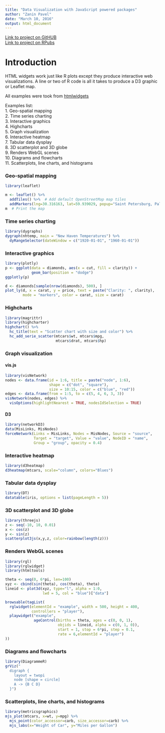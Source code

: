 ```yaml
---
title: "Data Visualization with JavaScript powered packages"
author: "Zanin Pavel"
date: "March 10, 2016"
output: html_document
---
```

[Link to project on GitHUB](https://github.com/Filareth2015/Solutions-collection)     
[Link to project on RPubs](http://rpubs.com/Zanin_Pavel/159959)

# Introduction


HTML widgets work just like R plots except they produce interactive web visualizations. A line or two of R code is all it takes to produce a D3 graphic or Leaflet map.   

All examples were took from [htmlwidgets](http://www.htmlwidgets.org/showcase_leaflet.html) 

Examples list:     
1. Geo-spatial mapping    
2. Time series charting   
3. Interactive graphics    
4. Highcharts   
5. Graph visualization   
6. Interactive heatmap    
7. Tabular data dysplay    
8. 3D scatterplot and 3D globe    
9. Renders WebGL scenes    
10. Diagrams and flowcharts    
11. Scatterplots, line charts, and histograms    

### Geo-spatial mapping

```r
library(leaflet)

m <- leaflet() %>%
  addTiles() %>%  # Add default OpenStreetMap map tiles
  addMarkers(lng=30.316163, lat=59.939029, popup="Saint Petersburg, Palace square")
m  # Print the map
```



### Time series charting

```r
library(dygraphs)
dygraph(nhtemp, main = "New Haven Temperatures") %>% 
  dyRangeSelector(dateWindow = c("1920-01-01", "1960-01-01"))
```


### Interactive graphics

```r
library(plotly)
p <- ggplot(data = diamonds, aes(x = cut, fill = clarity)) +
            geom_bar(position = "dodge")
ggplotly(p)
```

```r
d <- diamonds[sample(nrow(diamonds), 500), ]
plot_ly(d, x = carat, y = price, text = paste("Clarity: ", clarity),
        mode = "markers", color = carat, size = carat)
```


### Highcharts

```r
library(magrittr)
library(highcharter)
highchart() %>% 
  hc_title(text = "Scatter chart with size and color") %>% 
  hc_add_serie_scatter(mtcars$wt, mtcars$mpg,
                       mtcars$drat, mtcars$hp)
```

### Graph visualization

#### vis.js

```r
library(visNetwork)
nodes <- data.frame(id = 1:6, title = paste("node", 1:6), 
                    shape = c("dot", "square"),
                    size = 10:15, color = c("blue", "red"))
edges <- data.frame(from = 1:5, to = c(5, 4, 6, 3, 3))
visNetwork(nodes, edges) %>%
  visOptions(highlightNearest = TRUE, nodesIdSelection = TRUE)
```

#### D3

```r
library(networkD3)
data(MisLinks, MisNodes)
forceNetwork(Links = MisLinks, Nodes = MisNodes, Source = "source",
             Target = "target", Value = "value", NodeID = "name",
             Group = "group", opacity = 0.4)
```

### Interactive heatmap

```r
library(d3heatmap)
d3heatmap(mtcars, scale="column", colors="Blues")
```

### Tabular data dysplay

```r
library(DT)
datatable(iris, options = list(pageLength = 5))
```

### 3D scatterplot and 3D globe

```r
library(threejs)
z <- seq(-10, 10, 0.01)
x <- cos(z)
y <- sin(z)
scatterplot3js(x,y,z, color=rainbow(length(z)))
```

### Renders WebGL scenes

```r
library(rgl)
library(rglwidget)
library(htmltools)

theta <- seq(0, 6*pi, len=100)
xyz <- cbind(sin(theta), cos(theta), theta)
lineid <- plot3d(xyz, type="l", alpha = 1:0, 
                 lwd = 5, col = "blue")["data"]

browsable(tagList(
  rglwidget(elementId = "example", width = 500, height = 400,
            controllers = "player"),
  playwidget("example", 
             ageControl(births = theta, ages = c(0, 0, 1),
                        objids = lineid, alpha = c(0, 1, 0)),
                        start = 1, stop = 6*pi, step = 0.1, 
                        rate = 6,elementId = "player")
))
```


### Diagrams and flowcharts

```r
library(DiagrammeR)
grViz("
  digraph {
    layout = twopi
    node [shape = circle]
    A -> {B C D} 
  }")
```


### Scatterplots, line charts, and histograms

```r
library(metricsgraphics)
mjs_plot(mtcars, x=wt, y=mpg) %>%
  mjs_point(color_accessor=carb, size_accessor=carb) %>%
  mjs_labs(x="Weight of Car", y="Miles per Gallon")
```
